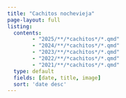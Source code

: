 ```yaml
---
title: "Cachitos nochevieja"
page-layout: full
listing:
  contents:
        - "2025/**/*cachitos*/*.qmd"
        - "2024/**/*cachitos*/*.qmd"
        - "2023/**/*cachitos*/*.qmd"
        - "2022/**/*cachitos*/*.qmd"
        - "2021/**/*cachitos*/*.qmd"
  type: default
  fields: [date, title, image]
  sort: 'date desc'
---
```


